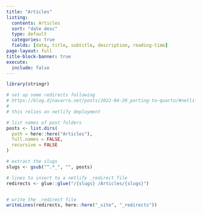 ```yaml
---
title: "Articles"
listing:
  contents: Articles
  sort: "date desc"
  type: default
  categories: true
  fields: [date, title, subtitle, description, reading-time]
page-layout: full
title-block-banner: true
execute: 
  include: false
---
```


```r


library(stringr)

# set up some redirects following 
# https://blog.djnavarro.net/posts/2022-04-20_porting-to-quarto/#netlify-redirects
#
# this relies on netlify deployment

# list names of post folders
posts <- list.dirs(
  path = here::here("Articles"),
  full.names = FALSE,
  recursive = FALSE
)

# extract the slugs
slugs <- gsub("^.*_", "", posts)

# lines to insert to a netlify _redirect file
redirects <- glue::glue("/{slugs} /Articles/{slugs}")


# write the _redirect file
writeLines(redirects, here::here("_site", "_redirects"))
```